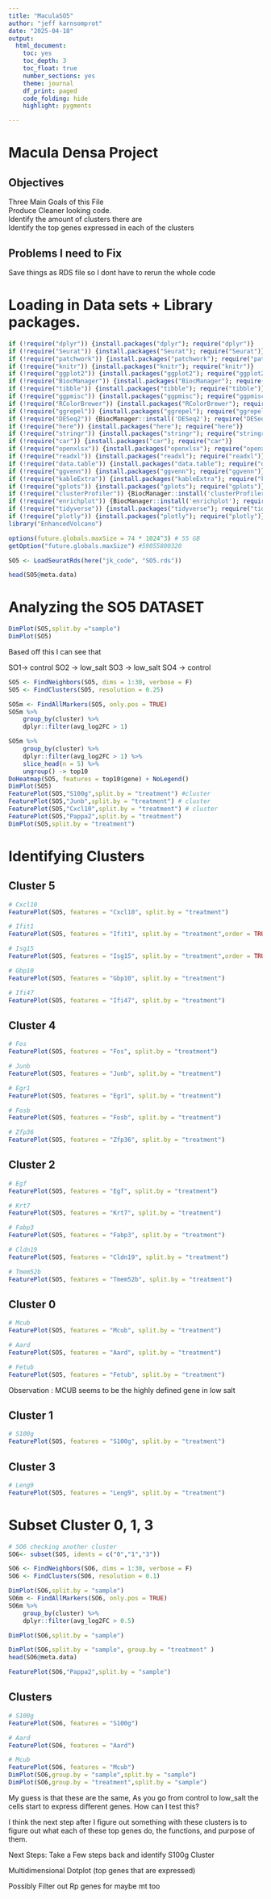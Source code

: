 ```yaml
---
title: "MaculaSO5"
author: "jeff karnsomprot"
date: "2025-04-18"
output:
  html_document: 
    toc: yes
    toc_depth: 3
    toc_float: true
    number_sections: yes
    theme: journal
    df_print: paged
    code_folding: hide
    highlight: pygments

---
```

# Macula Densa Project

## Objectives 

Three Main Goals of this File <br>
Produce Cleaner looking code. <br> 
Identify the amount of clusters there are <br>
Identify the top genes expressed in each of the clusters <br>


## Problems I need to Fix
Save things as RDS file so I dont have to rerun the whole code

# Loading in Data sets + Library packages.

```r

if (!require("dplyr")) {install.packages("dplyr"); require("dplyr")}
if (!require("Seurat")) {install.packages("Seurat"); require("Seurat")}
if (!require("patchwork")) {install.packages("patchwork"); require("patchwork")}
if (!require("knitr")) {install.packages("knitr"); require("knitr")}
if (!require("ggplot2")) {install.packages("ggplot2"); require("ggplot2")}
if (!require("BiocManager")) {install.packages("BiocManager"); require("BiocManager")}
if (!require("tibble")) {install.packages("tibble"); require("tibble")}
if (!require("ggpmisc")) {install.packages("ggpmisc"); require("ggpmisc")}
if (!require("RColorBrewer")) {install.packages("RColorBrewer"); require("RColorBrewer")} #color
if (!require("ggrepel")) {install.packages("ggrepel"); require("ggrepel")}
if (!require("DESeq2")) {BiocManager::install('DESeq2'); require("DESeq2")}
if (!require("here")) {install.packages("here"); require("here")}
if (!require("stringr")) {install.packages("stringr"); require("stringr")}
if (!require("car")) {install.packages("car"); require("car")}
if (!require("openxlsx")) {install.packages("openxlsx"); require("openxlsx")}
if (!require("readxl")) {install.packages("readxl"); require("readxl")}
if (!require("data.table")) {install.packages("data.table"); require("data.table")}
if (!require("ggvenn")) {install.packages("ggvenn"); require("ggvenn")}
if (!require("kableExtra")) {install.packages("kableExtra"); require("kableExtra")} # for color brewer
if (!require("gplots")) {install.packages("gplots"); require("gplots")} # for color brewer
if (!require("clusterProfiler")) {BiocManager::install('clusterProfiler'); require("clusterProfiler")}
if (!require("enrichplot")) {BiocManager::install('enrichplot'); require("enrichplot")}
if (!require("tidyverse")) {install.packages("tidyverse"); require("tidyverse")} # for data frame transformation
if (!require("plotly")) {install.packages("plotly"); require("plotly")}
library("EnhancedVolcano")


```


```r
options(future.globals.maxSize = 74 * 1024^3) # 55 GB
getOption("future.globals.maxSize") #59055800320
```

``` r

SO5 <- LoadSeuratRds(here("jk_code", "SO5.rds"))

head(SO5@meta.data)


```

# Analyzing the SO5 DATASET
``` r

DimPlot(SO5,split.by ="sample")
DimPlot(SO5)


```
Based off this I can see that 

SO1-> control
SO2 -> low_salt 
SO3 -> low_salt 
SO4 -> control

```r

SO5 <- FindNeighbors(SO5, dims = 1:30, verbose = F)
SO5 <- FindClusters(SO5, resolution = 0.25)

SO5m <- FindAllMarkers(SO5, only.pos = TRUE)
SO5m %>%
    group_by(cluster) %>%
    dplyr::filter(avg_log2FC > 1)

SO5m %>%
    group_by(cluster) %>%
    dplyr::filter(avg_log2FC > 1) %>%
    slice_head(n = 5) %>%
    ungroup() -> top10
DoHeatmap(SO5, features = top10$gene) + NoLegend()
DimPlot(SO5)
FeaturePlot(SO5,"S100g",split.by = "treatment") #cluster
FeaturePlot(SO5,"Junb",split.by = "treatment") # cluster
FeaturePlot(SO5,"Cxcl10",split.by = "treatment") # cluster
FeaturePlot(SO5,"Pappa2",split.by = "treatment")
DimPlot(SO5,split.by = "treatment")

```

# Identifying Clusters

## Cluster 5
``` r

# Cxcl10
FeaturePlot(SO5, features = "Cxcl10", split.by = "treatment")

# Ifit1
FeaturePlot(SO5, features = "Ifit1", split.by = "treatment",order = TRUE)

# Isg15
FeaturePlot(SO5, features = "Isg15", split.by = "treatment",order = TRUE)

# Gbp10
FeaturePlot(SO5, features = "Gbp10", split.by = "treatment")

# Ifi47
FeaturePlot(SO5, features = "Ifi47", split.by = "treatment")

```

## Cluster 4

``` r

# Fos
FeaturePlot(SO5, features = "Fos", split.by = "treatment")

# Junb
FeaturePlot(SO5, features = "Junb", split.by = "treatment")

# Egr1
FeaturePlot(SO5, features = "Egr1", split.by = "treatment")

# Fosb
FeaturePlot(SO5, features = "Fosb", split.by = "treatment")

# Zfp36
FeaturePlot(SO5, features = "Zfp36", split.by = "treatment")

```

## Cluster 2

```r

# Egf
FeaturePlot(SO5, features = "Egf", split.by = "treatment")

# Krt7
FeaturePlot(SO5, features = "Krt7", split.by = "treatment")

# Fabp3
FeaturePlot(SO5, features = "Fabp3", split.by = "treatment")

# Cldn19
FeaturePlot(SO5, features = "Cldn19", split.by = "treatment")

# Tmem52b
FeaturePlot(SO5, features = "Tmem52b", split.by = "treatment")

```

## Cluster 0 

```r

# Mcub
FeaturePlot(SO5, features = "Mcub", split.by = "treatment")

# Aard
FeaturePlot(SO5, features = "Aard", split.by = "treatment")

# Fetub
FeaturePlot(SO5, features = "Fetub", split.by = "treatment")


```
Observation : MCUB seems to be the highly defined gene in low salt

## Cluster 1
```r

# S100g
FeaturePlot(SO5, features = "S100g", split.by = "treatment")

```
## Cluster 3

```r

# Leng9
FeaturePlot(SO5, features = "Leng9", split.by = "treatment")

```
# Subset Cluster 0, 1, 3

```r
# SO6 checking another cluster
SO6<- subset(SO5, idents = c("0","1","3"))

SO6 <- FindNeighbors(SO6, dims = 1:30, verbose = F)
SO6 <- FindClusters(SO6, resolution = 0.1)

DimPlot(SO6,split.by = "sample")
SO6m <- FindAllMarkers(SO6, only.pos = TRUE)
SO6m %>%
    group_by(cluster) %>%
    dplyr::filter(avg_log2FC > 0.5)

DimPlot(SO6,split.by = "sample")

DimPlot(SO6,split.by = "sample", group.by = "treatment" )
head(SO6@meta.data)

FeaturePlot(SO6,"Pappa2",split.by = "sample")


```

## Clusters

```r

# S100g
FeaturePlot(SO6, features = "S100g")

# Aard
FeaturePlot(SO6, features = "Aard")

# Mcub
FeaturePlot(SO6, features = "Mcub")
DimPlot(SO6,group.by = "sample",split.by = "sample")
DimPlot(SO6,group.by = "treatment",split.by = "sample")

```

My guess is that these are the same, As you go from control to low_salt the cells start to express different genes. 
How can I test this? 

I think the next step after I figure out something with these clusters is to figure out what each of these top genes do, the functions, and purpose of them.


Next Steps: 
Take a Few steps back and identify S100g Cluster 

Multidimensional Dotplot (top genes that are expressed)

Possibly Filter out Rp genes for 
maybe mt too

```r



``` 


